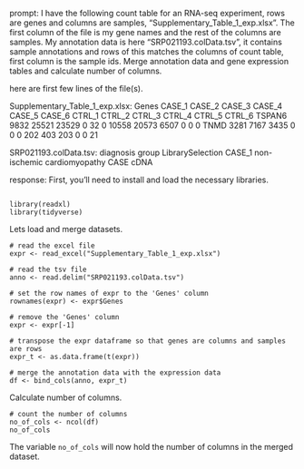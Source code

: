 prompt:
I have the following count table for an RNA-seq experiment, rows are genes and columns are samples, "Supplementary_Table_1_exp.xlsx". The first column of the file is my gene names and the rest of the columns are samples. My annotation data is here  "SRP021193.colData.tsv", it contains sample annotations and rows of this matches the columns of count table, first column is the sample ids. Merge annotation data and gene expression tables and calculate number of columns.

here are first few lines of the file(s).

Supplementary_Table_1_exp.xlsx:
Genes	CASE_1	CASE_2	CASE_3	CASE_4	CASE_5	CASE_6	CTRL_1	CTRL_2	CTRL_3	CTRL_4	CTRL_5	CTRL_6
TSPAN6	9832	25521	23529	0	32	0	10558	20573	6507	0	0	 0
TNMD	3281	 7167	 3435	0	 0	0	  202	  403	 203	0	0	21


SRP021193.colData.tsv:
	diagnosis	group	LibrarySelection
CASE_1	non-ischemic cardiomyopathy	CASE	cDNA


response:
First, you'll need to install and load the necessary libraries. 

```

library(readxl)
library(tidyverse)
```

Lets load and merge datasets.

```
# read the excel file
expr <- read_excel("Supplementary_Table_1_exp.xlsx")

# read the tsv file
anno <- read.delim("SRP021193.colData.tsv")

# set the row names of expr to the 'Genes' column
rownames(expr) <- expr$Genes

# remove the 'Genes' column
expr <- expr[-1]

# transpose the expr dataframe so that genes are columns and samples are rows
expr_t <- as.data.frame(t(expr))

# merge the annotation data with the expression data
df <- bind_cols(anno, expr_t)
```

Calculate number of columns.

```
# count the number of columns
no_of_cols <- ncol(df)
no_of_cols
```

The variable `no_of_cols` will now hold the number of columns in the merged dataset.

